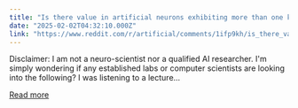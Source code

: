 ```yaml
---
title: "Is there value in artificial neurons exhibiting more than one kind of behavior?"
date: "2025-02-02T04:32:10.000Z"
link: "https://www.reddit.com/r/artificial/comments/1ifp9kh/is_there_value_in_artificial_neurons_exhibiting/"
---
```


Disclaimer: I am not a neuro-scientist nor a qualified AI researcher. I'm simply wondering if any established labs or computer scientists are looking into the following? 
 I was listening to a lecture...

[Read more](https://www.reddit.com/r/artificial/comments/1ifp9kh/is_there_value_in_artificial_neurons_exhibiting/)
